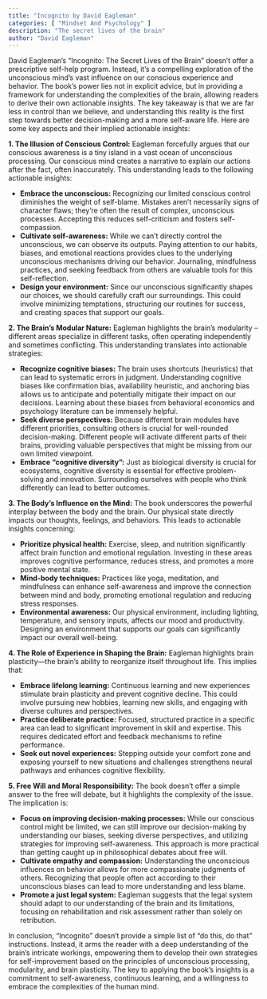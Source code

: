 ```yaml
---
title: "Incognito by David Eagleman"
categories: [ "Mindset And Psychology" ]
description: "The secret lives of the brain"
author: "David Eagleman"
---
```

David Eagleman's "Incognito: The Secret Lives of the Brain" doesn't offer a prescriptive self-help program. Instead, it's a compelling exploration of the unconscious mind's vast influence on our conscious experience and behavior.  The book's power lies not in explicit advice, but in providing a framework for understanding the complexities of the brain, allowing readers to derive their own actionable insights. The key takeaway is that we are far less in control than we believe, and understanding this reality is the first step towards better decision-making and a more self-aware life.  Here are some key aspects and their implied actionable insights:

**1. The Illusion of Conscious Control:** Eagleman forcefully argues that our conscious awareness is a tiny island in a vast ocean of unconscious processing.  Our conscious mind creates a narrative to explain our actions after the fact, often inaccurately. This understanding leads to the following actionable insights:

* **Embrace the unconscious:** Recognizing our limited conscious control diminishes the weight of self-blame.  Mistakes aren't necessarily signs of character flaws; they're often the result of complex, unconscious processes. Accepting this reduces self-criticism and fosters self-compassion.
* **Cultivate self-awareness:**  While we can't directly control the unconscious, we can observe its outputs. Paying attention to our habits, biases, and emotional reactions provides clues to the underlying unconscious mechanisms driving our behavior. Journaling, mindfulness practices, and seeking feedback from others are valuable tools for this self-reflection.
* **Design your environment:** Since our unconscious significantly shapes our choices, we should carefully craft our surroundings.  This could involve minimizing temptations, structuring our routines for success, and creating spaces that support our goals.


**2. The Brain's Modular Nature:** Eagleman highlights the brain's modularity – different areas specialize in different tasks, often operating independently and sometimes conflicting.  This understanding translates into actionable strategies:

* **Recognize cognitive biases:** The brain uses shortcuts (heuristics) that can lead to systematic errors in judgment.  Understanding cognitive biases like confirmation bias, availability heuristic, and anchoring bias allows us to anticipate and potentially mitigate their impact on our decisions. Learning about these biases from behavioral economics and psychology literature can be immensely helpful.
* **Seek diverse perspectives:**  Because different brain modules have different priorities, consulting others is crucial for well-rounded decision-making.  Different people will activate different parts of their brains, providing valuable perspectives that might be missing from our own limited viewpoint.
* **Embrace "cognitive diversity":**  Just as biological diversity is crucial for ecosystems, cognitive diversity is essential for effective problem-solving and innovation.  Surrounding ourselves with people who think differently can lead to better outcomes.


**3. The Body's Influence on the Mind:**  The book underscores the powerful interplay between the body and the brain.  Our physical state directly impacts our thoughts, feelings, and behaviors. This leads to actionable insights concerning:

* **Prioritize physical health:**  Exercise, sleep, and nutrition significantly affect brain function and emotional regulation.  Investing in these areas improves cognitive performance, reduces stress, and promotes a more positive mental state.
* **Mind-body techniques:**  Practices like yoga, meditation, and mindfulness can enhance self-awareness and improve the connection between mind and body, promoting emotional regulation and reducing stress responses.
* **Environmental awareness:**  Our physical environment, including lighting, temperature, and sensory inputs, affects our mood and productivity.  Designing an environment that supports our goals can significantly impact our overall well-being.


**4. The Role of Experience in Shaping the Brain:**  Eagleman highlights brain plasticity—the brain's ability to reorganize itself throughout life. This implies that:

* **Embrace lifelong learning:**  Continuous learning and new experiences stimulate brain plasticity and prevent cognitive decline.  This could involve pursuing new hobbies, learning new skills, and engaging with diverse cultures and perspectives.
* **Practice deliberate practice:**  Focused, structured practice in a specific area can lead to significant improvement in skill and expertise.  This requires dedicated effort and feedback mechanisms to refine performance.
* **Seek out novel experiences:** Stepping outside your comfort zone and exposing yourself to new situations and challenges strengthens neural pathways and enhances cognitive flexibility.


**5. Free Will and Moral Responsibility:** The book doesn't offer a simple answer to the free will debate, but it highlights the complexity of the issue.  The implication is:

* **Focus on improving decision-making processes:** While our conscious control might be limited, we can still improve our decision-making by understanding our biases, seeking diverse perspectives, and utilizing strategies for improving self-awareness.  This approach is more practical than getting caught up in philosophical debates about free will.
* **Cultivate empathy and compassion:**  Understanding the unconscious influences on behavior allows for more compassionate judgments of others. Recognizing that people often act according to their unconscious biases can lead to more understanding and less blame.
* **Promote a just legal system:**  Eagleman suggests that the legal system should adapt to our understanding of the brain and its limitations, focusing on rehabilitation and risk assessment rather than solely on retribution.


In conclusion, "Incognito" doesn't provide a simple list of "do this, do that" instructions. Instead, it arms the reader with a deep understanding of the brain's intricate workings, empowering them to develop their own strategies for self-improvement based on the principles of unconscious processing, modularity, and brain plasticity. The key to applying the book's insights is a commitment to self-awareness, continuous learning, and a willingness to embrace the complexities of the human mind.

